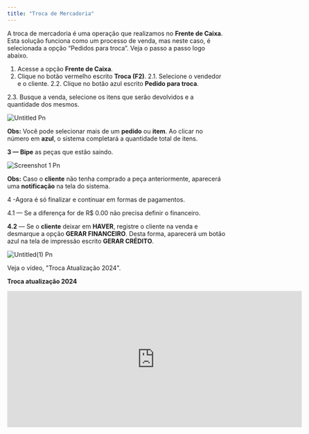 ```yaml
---
title: "Troca de Mercadoria"
---
```


A troca de mercadoria é uma operação que realizamos no **Frente de Caixa**. Esta solução funciona como um processo de venda, mas neste caso, é selecionada a opção “Pedidos para troca”. Veja o passo a passo logo abaixo.

1. Acesse a opção **Frente de Caixa**.
2. Clique no botão vermelho escrito **Troca (F2)**. 2.1. Selecione o vendedor e o cliente. 2.2. Clique no botão azul escrito **Pedido para troca**.

 2.3. Busque a venda, selecione os itens que serão devolvidos e a quantidade dos mesmos.

![Untitled Pn](/images/Untitled.png)

**Obs:** Você pode selecionar mais de um **pedido** ou **item**. Ao clicar no número em **azul**, o sistema completará a quantidade total de itens.

**3 — Bipe** as peças que estão saindo.

![Screenshot 1 Pn](/images/Screenshot_1.png)

**Obs:** Caso o **cliente** não tenha comprado a peça anteriormente, aparecerá uma **notificação** na tela do sistema.

4 -Agora é só finalizar e continuar em formas de pagamentos.

4.1 — Se a diferença for de R$ 0.00 não precisa definir o financeiro.

**4.2** — Se o **cliente** deixar em **HAVER**, registre o cliente na venda e desmarque a opção **GERAR FINANCEIRO**. Desta forma, aparecerá um botão azul na tela de impressão escrito **GERAR CRÉDITO**.

![Untitled(1) Pn](/images/Untitled\(1\).png)

Veja o vídeo, "Troca Atualização 2024".

**Troca atualização 2024**

<iframe width="680" height="315" src="https://www.youtube.com/embed/pkA-zo5q-Uc?si=5TXjDIOLM7To1xIA" title="YouTube video player" frameborder="0" allow="accelerometer; autoplay; clipboard-write; encrypted-media; gyroscope; picture-in-picture; web-share" referrerpolicy="strict-origin-when-cross-origin" allowfullscreen />

## 

## Troca Versão 2023

1 - Acesse a opção **Frente de Caixa**.

2 - Clique no botão vermelho escrito **TROCA (F2)**.

2.1 - Selecione o **Cliente** e o **Vendedor**.

2.2 - Clique no botão verde escrito “**Iniciar a Venda**”.

3 - Clique no botão verde escrito “**Vendendo**” e ele mudará para a cor **vermelho** escrito “**Devolvendo**”, como na imagem abaixo.